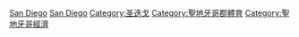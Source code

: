 {{Commons category|Sports in San Diego, California}}

[[Category:美国各城市体育|San Diego]]
[[Category:加利福尼亞州各城市體育|San Diego]]
[[Category:圣迭戈|Category:圣迭戈]]
[[Category:聖地牙哥郡體育|Category:聖地牙哥郡體育]]
[[Category:聖地牙哥經濟|Category:聖地牙哥經濟]]